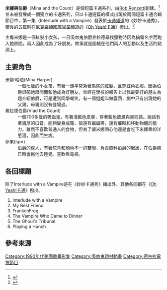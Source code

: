 {{Link style|time=2015-12-13T14:50:05+00:00}}
'''米娜與伯爵'''（Mina and the Count）是個短篇卡通系列，由[[:en:Rob_Renzetti|Rob Renzetti]]創建。<ref>{{cite web|title=Rob Renzetti: “Mina & the Count in The Vampire Who Came to Dinner”|url=http://archives.frederatorblogs.com/channel_frederator/2006/04/25/rob-renzetti-mina-the-count-in-the-vampir/|publisher=Frederator.COM|access-date=2012-07-15|archive-date=2019-04-28|archive-url=https://web.archive.org/web/20190428032500/http://archives.frederatorblogs.com/channel_frederator/2006/04/25/rob-renzetti-mina-the-count-in-the-vampir/|dead-url=no}}</ref>並未被發展成一個獨立的卡通系列，只以卡通短篇的模式出現於兩個短篇卡通合輯節目中，第一集〈Interlude with a Vampire〉發表於[[卡通頻道|卡通頻道]]的《妙妙卡通秀》，爾後的五篇則在[[尼克羅頓國際兒童頻道|尼克羅頓國際兒童頻道]]的《[[Oh_Yeah!卡通|Oh Yeah!卡通]]》撥出。<ref>{{cite web|title=Oh Yeah Cartoons|url=http://frederator.com/series/oh-yeah-cartoons/|publisher=Frederator.COM|accessdate=2012-07-14|archive-date=2019-09-23|archive-url=https://web.archive.org/web/20190923103730/https://frederator.com/series/oh-yeah-cartoons/|dead-url=no}}</ref>

主角米娜是一個紅髮小女孩，一日吸血鬼伯爵弗拉德尋找獵物時因為搞錯名字而跑入她房間，兩人因此成為了好朋友。故事就是圍繞在他們兩人的互動以及生活的點滴上。

==主要角色==
;米娜·哈珀(Mina Harper)
:一個七歲的小女孩，有著一頭平常紮著[[馬尾|馬尾]]的紅髮，且穿紅色衣服。因為伯爵誤闖她房間而和他成為好朋友，曾經在學校的報告上以我最要好的朋友為題介紹伯爵，可是遭到同學嘲笑。有一個姐姐叫做露西，劇中只有出現她的父親，母親則沒有登場過。
;弗拉德伯爵(Vlad the Count)
:一個700多歲的吸血鬼，有著淺藍色皮膚，穿著藍色披風與黑西裝。說話有著濃厚的口音，能夠變身成霧、狼還有蝙蝠等，還有催眠和移動物體的能力。雖然不喜歡普通人的食物，但為了讓米娜開心他還是會吃下米娜煮的洋蔥湯，因此而生病。
;伊果(Igor)
:伯爵的僕人，有著駝背和顏色不一的雙眼，負責照料伯爵的起居，在伯爵熬日時會拖他去睡覺。喜歡看電視。
==各回標題==
除了Interlude with a Vampire是在《妙妙卡通秀》播出外，其他各回都在《[[Oh_Yeah!卡通|Oh Yeah!卡通]]》撥出。

# Interlude with a Vampire
# My Best Friend
# FrankenFrog
# The Vampire Who Came to Dinner
# The Ghoul's Tribunal
# Playing a Hunch

==參考來源==
{{reflist}}

{{DEFAULTSORT:Mina and the Count}}
[[Category:1990年代美國動畫影集|Category:1990年代美國動畫影集]]
[[Category:吸血鬼題材動畫|Category:吸血鬼題材動畫]]
[[Category:德古拉電視節目|Category:德古拉電視節目]]